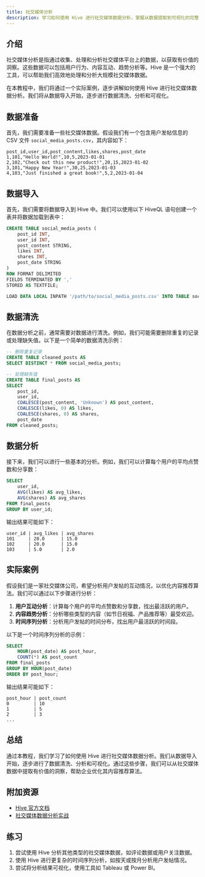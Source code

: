 ```yaml
---
title: 社交媒体分析
description: 学习如何使用 Hive 进行社交媒体数据分析，掌握从数据提取到可视化的完整流程。
---
```


## 介绍

社交媒体分析是指通过收集、处理和分析社交媒体平台上的数据，以获取有价值的洞察。这些数据可以包括用户行为、内容互动、趋势分析等。Hive 是一个强大的工具，可以帮助我们高效地处理和分析大规模社交媒体数据。

在本教程中，我们将通过一个实际案例，逐步讲解如何使用 Hive 进行社交媒体数据分析。我们将从数据导入开始，逐步进行数据清洗、分析和可视化。

## 数据准备

首先，我们需要准备一些社交媒体数据。假设我们有一个包含用户发帖信息的 CSV 文件 `social_media_posts.csv`，其内容如下：

```csv
post_id,user_id,post_content,likes,shares,post_date
1,101,"Hello World!",10,5,2023-01-01
2,102,"Check out this new product!",20,15,2023-01-02
3,101,"Happy New Year!",30,25,2023-01-03
4,103,"Just finished a great book!",5,2,2023-01-04
```

## 数据导入

首先，我们需要将数据导入到 Hive 中。我们可以使用以下 HiveQL 语句创建一个表并将数据加载到表中：

```sql
CREATE TABLE social_media_posts (
    post_id INT,
    user_id INT,
    post_content STRING,
    likes INT,
    shares INT,
    post_date STRING
)
ROW FORMAT DELIMITED
FIELDS TERMINATED BY ','
STORED AS TEXTFILE;

LOAD DATA LOCAL INPATH '/path/to/social_media_posts.csv' INTO TABLE social_media_posts;
```

## 数据清洗

在数据分析之前，通常需要对数据进行清洗。例如，我们可能需要删除重复的记录或处理缺失值。以下是一个简单的数据清洗示例：

```sql
-- 删除重复记录
CREATE TABLE cleaned_posts AS
SELECT DISTINCT * FROM social_media_posts;

-- 处理缺失值
CREATE TABLE final_posts AS
SELECT 
    post_id,
    user_id,
    COALESCE(post_content, 'Unknown') AS post_content,
    COALESCE(likes, 0) AS likes,
    COALESCE(shares, 0) AS shares,
    post_date
FROM cleaned_posts;
```

## 数据分析

接下来，我们可以进行一些基本的分析。例如，我们可以计算每个用户的平均点赞数和分享数：

```sql
SELECT 
    user_id,
    AVG(likes) AS avg_likes,
    AVG(shares) AS avg_shares
FROM final_posts
GROUP BY user_id;
```

输出结果可能如下：

```plaintext
user_id | avg_likes | avg_shares
101     | 20.0      | 15.0
102     | 20.0      | 15.0
103     | 5.0       | 2.0
```

## 实际案例

假设我们是一家社交媒体公司，希望分析用户发帖的互动情况，以优化内容推荐算法。我们可以通过以下步骤进行分析：

1. **用户互动分析**：计算每个用户的平均点赞数和分享数，找出最活跃的用户。
2. **内容趋势分析**：分析哪些类型的内容（如节日祝福、产品推荐等）最受欢迎。
3. **时间序列分析**：分析用户发帖的时间分布，找出用户最活跃的时间段。

以下是一个时间序列分析的示例：

```sql
SELECT 
    HOUR(post_date) AS post_hour,
    COUNT(*) AS post_count
FROM final_posts
GROUP BY HOUR(post_date)
ORDER BY post_hour;
```

输出结果可能如下：

```plaintext
post_hour | post_count
0         | 10
1         | 5
2         | 3
...
```

## 总结

通过本教程，我们学习了如何使用 Hive 进行社交媒体数据分析。我们从数据导入开始，逐步进行了数据清洗、分析和可视化。通过这些步骤，我们可以从社交媒体数据中提取有价值的洞察，帮助企业优化其内容推荐算法。

## 附加资源

- [Hive 官方文档](https://hive.apache.org/)
- [社交媒体数据分析实战](https://example.com/social-media-analysis)

## 练习

1. 尝试使用 Hive 分析其他类型的社交媒体数据，如评论数据或用户关注数据。
2. 使用 Hive 进行更复杂的时间序列分析，如按天或按月分析用户发帖情况。
3. 尝试将分析结果可视化，使用工具如 Tableau 或 Power BI。
